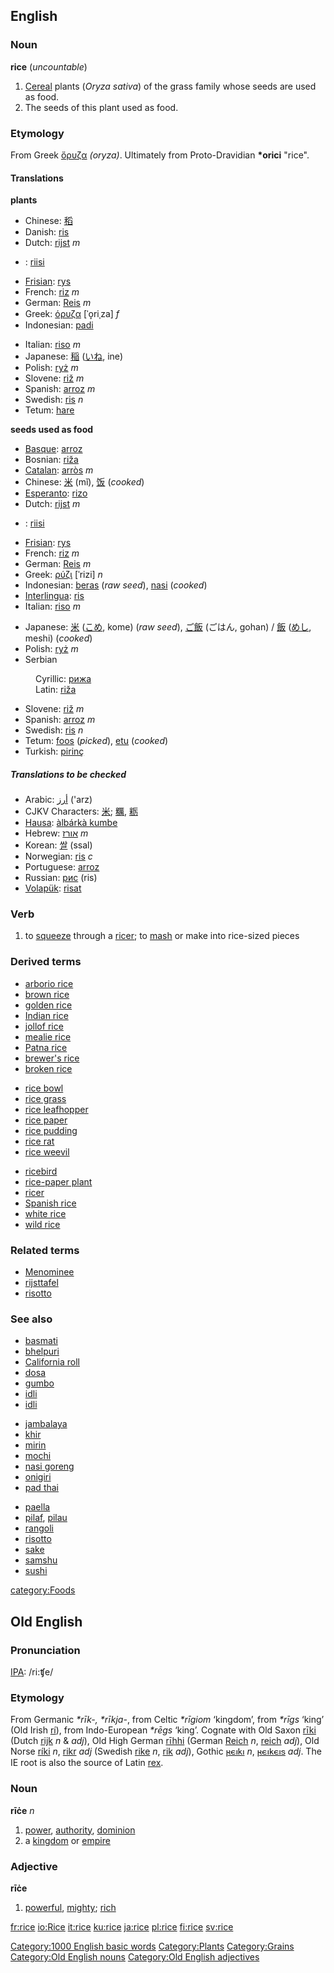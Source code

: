 ==English==
{{Wikipedia}}
=== Noun ===
'''rice''' (''uncountable'')

#<!--DefNOryza_sativa-->[[Cereal]] plants (''Oryza sativa'') of the grass family whose seeds are used as food.
#<!--DefNOryza_sativa_seed-->The seeds of this plant used as food.

===Etymology===
From Greek [[ὄρυζα]] ''(oryza)''. Ultimately from Proto-Dravidian '''*orici''' "rice".

====Translations====

<!--DefNOryza_sativa-->'''plants'''
{{top}}
*Chinese: [[稻]]
*Danish: [[ris]]
*Dutch: [[rijst]] ''m''
*{{fi}}: [[riisi]]
*[[Frisian]]: [[rys]]
*French: [[riz]] ''m''
*German: [[Reis]] ''m''
*Greek: [[όρυζα]] [ˈo̞riˌza] ''f''
*Indonesian: [[padi]]
{{mid}}
*Italian: [[riso]] ''m''
*Japanese: [[稲]] ([[いね]], ine)
*Polish: [[ryż]] ''m''
*Slovene: [[riž]] ''m''
*Spanish: [[arroz]] ''m''
*Swedish: [[ris]] ''n''
*Tetum: [[hare]]
{{bottom}}

<!--DefNOryza_sativa_seed-->'''seeds used as food'''
{{top}}
*[[Basque]]: [[arroz]]
*Bosnian: [[riža#Bosnian|riža]] {{f}}
*[[Catalan]]: [[arròs]] ''m''
*Chinese: [[米]] (mǐ), [[饭]] (''cooked'')
*[[Esperanto]]: [[rizo]]
*Dutch: [[rijst]] ''m''
*{{fi}}: [[riisi]]
*[[Frisian]]: [[rys]]
*French: [[riz]] ''m''
*German: [[Reis]] ''m''
*Greek: [[ρύζι]] [ˈrizi] ''n''
*Indonesian: [[beras]] (''raw seed''), [[nasi]] (''cooked'')
*[[Interlingua]]: [[ris]]
*Italian: [[riso]] ''m''
{{mid}}
*Japanese: [[米]] ([[こめ]], kome) (''raw seed''), [[ご飯]] (ごはん, gohan) / [[飯]] ([[めし]], meshi) (''cooked'')
*Polish: [[ryż]] ''m''
*Serbian
:Cyrillic: [[рижа#Serbian|рижа]] {{f}}
:Latin: [[riža#Serbian|riža]] {{f}}
*Slovene: [[riž]] ''m''
*Spanish: [[arroz]] ''m''
*Swedish: [[ris]] ''n''
*Tetum: [[foos]] (''picked''), [[etu]] (''cooked'')
*Turkish: [[pirinç]]
{{bottom}}

=====Translations to be checked=====
<!--Remove this section once all of the translations below have been moved into the tables above.-->
{{checktrans}}

*Arabic: [[أرز]] ('arz)
*CJKV Characters: [[米]]; [[糲]], [[粝]]
*[[Hausa]]: [[àlbárkà kumbe]]
*Hebrew: [[אורז]] ''m''
*Korean: [[쌀]] (ssal)
*Norwegian: [[ris]] ''c''
*Portuguese: [[arroz]]
*Russian: [[рис]] (ris)
*[[Volapük]]: [[risat]]

===Verb===
#<!--VTrSqueeze-->to [[squeeze]] through a [[ricer]]; to [[mash]] or make into rice-sized pieces

===Derived terms===
{{3column-top}}
*[[arborio rice]]
*[[brown rice]]
*[[golden rice]]
*[[Indian rice]]
*[[jollof rice]]
*[[mealie rice]]
*[[Patna rice]]
*[[brewer's rice]]
*[[broken rice]]
{{3column-mid}}
*[[rice bowl]]
*[[rice grass]]
*[[rice leafhopper]]
*[[rice paper]]
*[[rice pudding]]
*[[rice rat]]
*[[rice weevil]]
{{3column-mid}}
*[[ricebird]]
*[[rice-paper plant]]
*[[ricer]]
*[[Spanish rice]]
*[[white rice]]
*[[wild rice]]
{{3column-end}}

===Related terms===
*[[Menominee]]
*[[rijsttafel]]
*[[risotto]]

===See also===
{{3column-top}}
*[[basmati]]
*[[bhelpuri]]
*[[California roll]]
*[[dosa]]
*[[gumbo]]
*[[idli]]
*[[idli]]
{{3column-mid}}
*[[jambalaya]]
*[[khir]]
*[[mirin]]
*[[mochi]]
*[[nasi goreng]]
*[[onigiri]]
*[[pad thai]]
{{3column-mid}}
*[[paella]]
*[[pilaf]], [[pilau]]
*[[rangoli]]
*[[risotto]]
*[[sake]]
*[[samshu]]
*[[sushi]]
{{3column-end}}

[[Category:1000 English basic words]]
[[category:Foods]]
[[Category:Plants]]
[[Category:Grains]]

==Old English==
===Pronunciation===
[[IPA]]: /ri:ʧe/
===Etymology===
From Germanic ''*rīk-, *rīkja-'', from Celtic ''*rīgiom'' ‘kingdom’, from ''*rīgs'' ‘king’ (Old Irish [[rí]]), from Indo-European ''*rēgs'' ‘king’.  Cognate with Old Saxon [[riki|rīki]] (Dutch [[rijk]] ''n'' & ''adj''), Old High German [[rihhi|rīhhi]] (German [[Reich]] ''n'', [[reich]] ''adj''), Old Norse [[riki|ríki]] ''n'', [[rikr]] ''adj'' (Swedish [[rike]] ''n'', [[rik]] ''adj''), Gothic [[𐍂𐌴𐌹𐌺𐌹]] ''n'', [[𐍂𐌴𐌹𐌺𐌴𐌹𐍃]] ''adj''.  The IE root is also the source of Latin [[rex]].

===Noun===
'''rīċe''' ''n''
# [[power]], [[authority]], [[dominion]]
# a [[kingdom]] or [[empire]]

===Adjective===
'''rīċe'''
# [[powerful]], [[mighty]]; [[rich]]

[[Category:Old English nouns]]
[[Category:Old English adjectives]]
[[fr:rice]]
[[io:Rice]]
[[it:rice]]
[[ku:rice]]
[[ja:rice]]
[[pl:rice]]
[[fi:rice]]
[[sv:rice]]